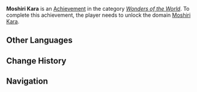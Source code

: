 {{Achievement Infobox
|title        = Moshiri Kara
|id           = 81180
|order id     = 1166
|category     = Wonders of the World
|description  = Unlock [[Moshiri Kara]].
|requirements = 
|primogems    = 5
|tracking     = 
|hidden       = 1
|topic        = Domains
|type         = Exploration
}}
'''Moshiri Kara''' is an [[Achievement]] in the category ''[[Wonders of the World]]''. To complete this achievement, the player needs to unlock the domain [[Moshiri Kara]].
<!--
==Trivia==

==Video Guides==
{{EVT
|video1   = 
|caption1 = 
}}
-->
==Other Languages==
{{Transclude|Moshiri Kara|Other Languages}}

==Change History==
{{Change History|2.2}}
<!--
==References==
{{Reflist}}
-->
==Navigation==
{{Achievement Navbox|Wonders of the World|Exploration}}